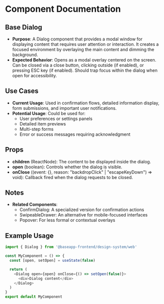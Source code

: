 
<Meta title="@baseapp-frontend | designSystem/Dialogs/BaseDialog" />

# Component Documentation

## Base Dialog

- **Purpose**: A Dialog component that provides a modal window for displaying content that requires user attention or interaction. It creates a focused environment by overlaying the main content and dimming the background.
- **Expected Behavior**: Opens as a modal overlay centered on the screen. Can be closed via a close button, clicking outside (if enabled), or pressing ESC key (if enabled). Should trap focus within the dialog when open for accessibility.

## Use Cases

- **Current Usage**: Used in confirmation flows, detailed information display, form submissions, and important user notifications.
- **Potential Usage**: Could be used for:
  - User preferences or settings panels
  - Detailed item previews
  - Multi-step forms
  - Error or success messages requiring acknowledgment

## Props

- **children** (ReactNode): The content to be displayed inside the dialog.
- **open** (boolean): Controls whether the dialog is visible.
- **onClose** ((event: {}, reason: "backdropClick" | "escapeKeyDown") => void): Callback fired when the dialog requests to be closed.

## Notes

- **Related Components**:
  - ConfirmDialog: A specialized version for confirmation actions
  - SwipeableDrawer: An alternative for mobile-focused interfaces
  - Popover: For less formal or contextual overlays

## Example Usage

```javascript
import { Dialog } from '@baseapp-frontend/design-system/web'

const MyComponent = () => {
  const [open, setOpen] = useState(false)

  return (
    <Dialog open={open} onClose={() => setOpen(false)}>
      <div>Dialog content</div>
    </Dialog>
  )
}
export default MyComponent
```

